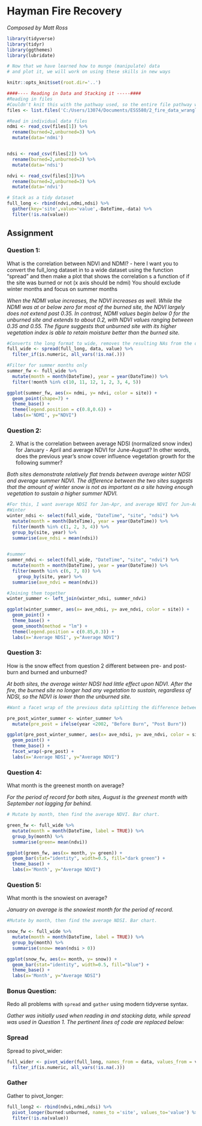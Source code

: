 # Hayman Fire Recovery
 
*Composed by Matt Ross* 
 
```r
library(tidyverse)
library(tidyr)
library(ggthemes)
library(lubridate)

# Now that we have learned how to munge (manipulate) data
# and plot it, we will work on using these skills in new ways

knitr::opts_knit$set(root.dir='..')
```


```r
####---- Reading in Data and Stacking it -----####
#Reading in files
#Couldn't knit this with the pathway used, so the entire file pathway was used.
files <- list.files('C:/Users/13074/Documents/ESS580/2_fire_data_wrangle/data',full.names=T)

#Read in individual data files
ndmi <- read_csv(files[1]) %>% 
  rename(burned=2,unburned=3) %>%
  mutate(data='ndmi')


ndsi <- read_csv(files[2]) %>% 
  rename(burned=2,unburned=3) %>%
  mutate(data='ndsi')

ndvi <- read_csv(files[3])%>% 
  rename(burned=2,unburned=3) %>%
  mutate(data='ndvi')

# Stack as a tidy dataset
full_long <- rbind(ndvi,ndmi,ndsi) %>%
  gather(key='site',value='value',-DateTime,-data) %>%
  filter(!is.na(value))

```

## Assignment 

### Question 1: 

What is the correlation between NDVI and NDMI? - here I want you to
convert the full_long dataset in to a wide dataset using the 
function "spread" and then make a plot that shows the correlation s a
function of if the site was burned or not (x axis should be ndmi)
You should exclude winter months and focus on summer months

*When the NDMI value increases, the NDVI increases as well. While the NDMI was at or below zero for most of the burned site, the NDVI largely does not extend past 0.35. In contrast, NDMI values begin below 0 for the unburned site and extends to about 0.2, with NDVI values ranging between 0.35 and 0.55. The figure suggests that unburned site with its higher vegetation index is able to retain moisture better than the burned site.*   

```r

#Converts the long format to wide, removes the resulting NAs from the df. 
full_wide <- spread(full_long, data, value) %>%
  filter_if(is.numeric, all_vars(!is.na(.)))

#Filter for summer months only
summer_fw <- full_wide %>% 
  mutate(month = month(DateTime), year = year(DateTime)) %>% 
  filter(!month %in% c(10, 11, 12, 1, 2, 3, 4, 5))

ggplot(summer_fw, aes(x= ndmi, y= ndvi, color = site)) +
  geom_point(shape=7) +
  theme_base() +
  theme(legend.position = c(0.8,0.6)) +
  labs(x='NDMI', y="NDVI")

```

### Question 2: 

2) What is the correlation between average NDSI (normalized
 snow index) for January - April and average NDVI for June-August?
In other words, does the previous year's snow cover influence vegetation
 growth for the following summer?

*Both sites demonstrate relatively flat trends between average winter NDSI and average summer NDVI. The difference between the two sites suggests that the amount of winter snow is not as important as a site having enough vegetation to sustain a higher summer NDVI.* 

```r

#For this, I want average NDSI for Jan-Apr, and average NDVI for Jun-Aug
#Winter
winter_ndsi <- select(full_wide, "DateTime", "site", "ndsi") %>% 
  mutate(month = month(DateTime), year = year(DateTime)) %>% 
  filter(month %in% c(1, 2, 3, 4)) %>% 
  group_by(site, year) %>% 
  summarise(ave_ndsi = mean(ndsi))
  

#summer
summer_ndvi <- select(full_wide, "DateTime", "site", "ndvi") %>% 
  mutate(month = month(DateTime), year = year(DateTime)) %>% 
  filter(month %in% c(6, 7, 8)) %>%
    group_by(site, year) %>% 
  summarise(ave_ndvi = mean(ndvi))

#Joining them together
winter_summer <- left_join(winter_ndsi, summer_ndvi)

ggplot(winter_summer, aes(x= ave_ndsi, y= ave_ndvi, color = site)) +
  geom_point() +
  theme_base() +
  geom_smooth(method = "lm") +
  theme(legend.position = c(0.85,0.3)) +
  labs(x='Average NDSI', y="Average NDVI")

```

### Question 3:

How is the snow effect from question 2 different between pre- and post-burn
and burned and unburned? 

*At both sites, the average winter NDSI had little effect upon NDVI. After the fire, the burned site no longer had any vegetation to sustain, regardless of NDSI, so the NDVI is lower than the unburned site.*

```r

#Want a facet wrap of the previous data splitting the difference between pre/post fire

pre_post_winter_summer <- winter_summer %>% 
  mutate(pre_post = ifelse(year <2002, "Before Burn", "Post Burn"))

ggplot(pre_post_winter_summer, aes(x= ave_ndsi, y= ave_ndvi, color = site)) +
  geom_point() +
  theme_base() +
  facet_wrap(~pre_post) +
  labs(x='Average NDSI', y="Average NDVI")

```

### Question 4:

What month is the greenest month on average? 

*For the period of record for both sites, August is the greenest month with September not lagging far behind.*

```r

# Mutate by month, then find the average NDVI. Bar chart. 

green_fw <- full_wide %>% 
  mutate(month = month(DateTime, label = TRUE)) %>% 
  group_by(month) %>% 
  summarise(green= mean(ndvi))

ggplot(green_fw, aes(x= month, y= green)) +
  geom_bar(stat="identity", width=0.5, fill="dark green") +
  theme_base() +
  labs(x='Month', y="Average NDVI")

```

### Question 5: 

What month is the snowiest on average?

*January on average is the snowiest month for the period of record.*

```r

#Mutate by month, then find the average NDSI. Bar chart. 

snow_fw <- full_wide %>% 
  mutate(month = month(DateTime, label = TRUE)) %>% 
  group_by(month) %>% 
  summarise(snow= mean(ndsi > 0))

ggplot(snow_fw, aes(x= month, y= snow)) +
  geom_bar(stat="identity", width=0.5, fill="blue") +
  theme_base() +
  labs(x='Month', y="Average NDSI")

```

### Bonus Question: 
Redo all problems with `spread` and `gather` using modern tidyverse syntax. 

*Gather was initially used when reading in and stacking data, while spread was used in Question 1. The pertinent lines of code are replaced below:*

### Spread

Spread to pivot_wider:

```r

full_wider <- pivot_wider(full_long, names_from = data, values_from = value) %>%
  filter_if(is.numeric, all_vars(!is.na(.)))

```


### Gather 

Gather to pivot_longer: 

```r

full_long2 <- rbind(ndvi,ndmi,ndsi) %>%
  pivot_longer(burned:unburned, names_to ='site', values_to='value') %>%
  filter(!is.na(value))

```



